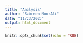 ```yaml
---
title: "Analysis"
author: "Sabreen NoorAli"
date: "11/23/2023"
output: html_document
---
```


```r
knitr::opts_chunk$set(echo = TRUE)
```
